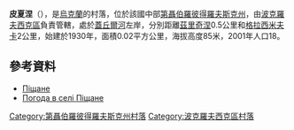 {{coord|47|51|56|N|36|10|40|E|scale:30000_region:UA|display=title}}

'''皮夏涅'''（{{lang-uk|Піщане}}），是[[烏克蘭|烏克蘭]]的村落，位於該國中部[[第聶伯羅彼得羅夫斯克州|第聶伯羅彼得羅夫斯克州]]，由[[波克羅夫西克區|波克羅夫西克區]]負責管轄，處於[[蓋丘爾河|蓋丘爾河]]左岸，分別距離[[茲里奇涅_(諾沃米科拉伊夫卡區)|茲里奇涅]]0.5公里和[[格拉西米夫卡_(波克羅夫西克區)|格拉西米夫卡]]2公里，始建於1930年，面積0.02平方公里，海拔高度85米，2001年人口18。

==參考資料==
* [http://gska2.rada.gov.ua/pls/z7502/A005?rdat1=29.01.2010&rf7571=6072 Піщане]{{Dead link|date=2018年6月 |bot=InternetArchiveBot |fix-attempted=no }}
* [http://weather.in.ua/ua/dnepropetrovskaja/20765 Погода в селі Піщане] {{Wayback|url=http://weather.in.ua/ua/dnepropetrovskaja/20765 |date=20160305074423 }}

{{DEFAULTSORT:Піщане}}
[[Category:第聶伯羅彼得羅夫斯克州村落|Category:第聶伯羅彼得羅夫斯克州村落]]
[[Category:波克羅夫西克區村落|Category:波克羅夫西克區村落]]


{{Dnipropetrovsk-geo-stub}}